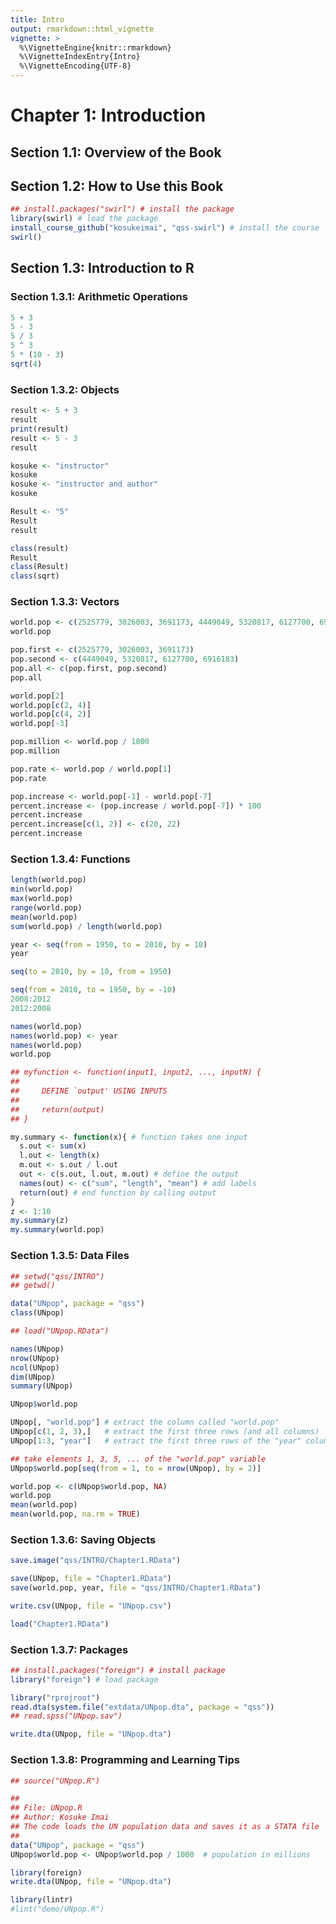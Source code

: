 ```yaml
---
title: Intro
output: rmarkdown::html_vignette
vignette: >
  %\VignetteEngine{knitr::rmarkdown}
  %\VignetteIndexEntry{Intro}
  %\VignetteEncoding{UTF-8}
---
```

# Chapter 1: Introduction
## Section 1.1: Overview of the Book
## Section 1.2: How to Use this Book

```r
## install.packages("swirl") # install the package
library(swirl) # load the package
install_course_github("kosukeimai", "qss-swirl") # install the course
swirl()
```

## Section 1.3: Introduction to R
### Section 1.3.1: Arithmetic Operations

```r
5 + 3
5 - 3
5 / 3
5 ^ 3
5 * (10 - 3)
sqrt(4)
```

### Section 1.3.2: Objects

```r
result <- 5 + 3
result
print(result)
result <- 5 - 3
result

kosuke <- "instructor"
kosuke
kosuke <- "instructor and author"
kosuke

Result <- "5"
Result
result

class(result)
Result
class(Result)
class(sqrt)
```

### Section 1.3.3: Vectors

```r
world.pop <- c(2525779, 3026003, 3691173, 4449049, 5320817, 6127700, 6916183)
world.pop

pop.first <- c(2525779, 3026003, 3691173)
pop.second <- c(4449049, 5320817, 6127700, 6916183)
pop.all <- c(pop.first, pop.second)
pop.all

world.pop[2]
world.pop[c(2, 4)]
world.pop[c(4, 2)]
world.pop[-3]

pop.million <- world.pop / 1000
pop.million

pop.rate <- world.pop / world.pop[1]
pop.rate

pop.increase <- world.pop[-1] - world.pop[-7]
percent.increase <- (pop.increase / world.pop[-7]) * 100
percent.increase
percent.increase[c(1, 2)] <- c(20, 22)
percent.increase
```

### Section 1.3.4: Functions

```r
length(world.pop)
min(world.pop)
max(world.pop)
range(world.pop)
mean(world.pop)
sum(world.pop) / length(world.pop)

year <- seq(from = 1950, to = 2010, by = 10)
year

seq(to = 2010, by = 10, from = 1950)

seq(from = 2010, to = 1950, by = -10)
2008:2012
2012:2008

names(world.pop)
names(world.pop) <- year
names(world.pop)
world.pop

## myfunction <- function(input1, input2, ..., inputN) {
##
##     DEFINE `output' USING INPUTS
##
##     return(output)
## }

my.summary <- function(x){ # function takes one input
  s.out <- sum(x)
  l.out <- length(x)
  m.out <- s.out / l.out
  out <- c(s.out, l.out, m.out) # define the output
  names(out) <- c("sum", "length", "mean") # add labels
  return(out) # end function by calling output
}
z <- 1:10
my.summary(z)
my.summary(world.pop)
```

### Section 1.3.5: Data Files

```r
## setwd("qss/INTRO")
## getwd()

data("UNpop", package = "qss")
class(UNpop)

## load("UNpop.RData")

names(UNpop)
nrow(UNpop)
ncol(UNpop)
dim(UNpop)
summary(UNpop)

UNpop$world.pop

UNpop[, "world.pop"] # extract the column called "world.pop"
UNpop[c(1, 2, 3),]   # extract the first three rows (and all columns)
UNpop[1:3, "year"]   # extract the first three rows of the "year" column

## take elements 1, 3, 5, ... of the "world.pop" variable
UNpop$world.pop[seq(from = 1, to = nrow(UNpop), by = 2)]

world.pop <- c(UNpop$world.pop, NA)
world.pop
mean(world.pop)
mean(world.pop, na.rm = TRUE)
```

### Section 1.3.6: Saving Objects

```r
save.image("qss/INTRO/Chapter1.RData")

save(UNpop, file = "Chapter1.RData")
save(world.pop, year, file = "qss/INTRO/Chapter1.RData")

write.csv(UNpop, file = "UNpop.csv")

load("Chapter1.RData")
```

### Section 1.3.7: Packages

```r
## install.packages("foreign") # install package
library("foreign") # load package

library("rprojroot")
read.dta(system.file("extdata/UNpop.dta", package = "qss"))
## read.spss("UNpop.sav")
```
```r
write.dta(UNpop, file = "UNpop.dta")
```

### Section 1.3.8: Programming and Learning Tips

```r
## source("UNpop.R")

##
## File: UNpop.R
## Author: Kosuke Imai
## The code loads the UN population data and saves it as a STATA file
##
data("UNpop", package = "qss")
UNpop$world.pop <- UNpop$world.pop / 1000  # population in millions
```
```r
library(foreign)
write.dta(UNpop, file = "UNpop.dta")
```
```r
library(lintr)
#lint("demo/UNpop.R")
```

